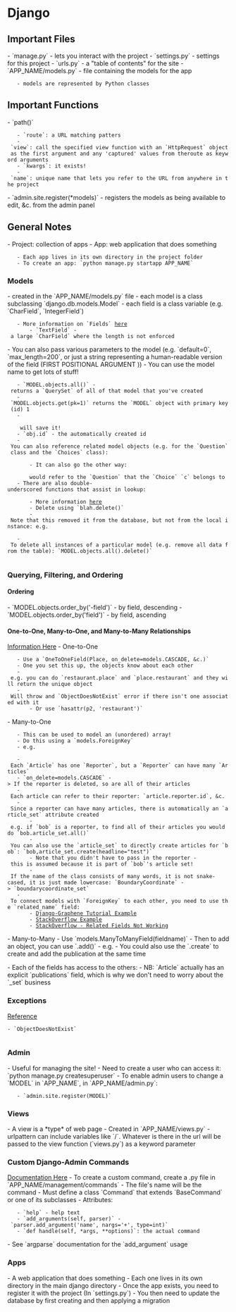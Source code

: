 = Django =

== Important Files ==
- `manage.py` - lets you interact with the project
- `settings.py` - settings for this project
- `urls.py` - a "table of contents" for the site
- `APP_NAME/models.py` - file containing the models for the app
	- models are represented by Python classes


== Important Functions ==
- `path()`
	- `route`: a URL matching patters
	- `view`: call the specified view function with an `HttpRequest` object as the first argument and any 'captured' values from theroute as keyword arguments
	- `kwargs`: it exists!
	- `name`: unique name that lets you refer to the URL from anywhere in the project
- `admin.site.register(*models)` - registers the models as being available to edit, &c. from the admin panel

== General Notes ==
- Project: collection of apps
- App: web application that does something
	- Each app lives in its own directory in the project folder
	- To create an app: `python manage.py startapp APP_NAME`

=== Models ===
- created in the `APP_NAME/models.py` file
- each model is a class subclassing `django.db.models.Model`
- each field is a class variable (e.g. `CharField`, `IntegerField`)
	- More information on `Fields` [[https://docs.djangoproject.com/en/3.1/ref/models/fields/#model-field-types|here]]
		- `TextField` - a large `CharField` where the length is not enforced
- You can also pass various parameters to the model (e.g. `default=0`, `max_length=200`, or just a string representing a human-readable version of the field (FIRST POSITIONAL ARGUMENT	))
- You can use the model name to get lots of stuff!
	- `MODEL.objects.all()` - returns a `QuerySet` of all of that model that you've created
	- `MODEL.objects.get(pk=1)` returns the `MODEL` object with primary key (id) 1
	- 
	 {{{python
	 obj = MODEL(params)
	 obj.save()
	 }}}
	 will save it!
	- `obj.id` - the automatically created id
	- You can also reference related model objects (e.g. for the `Question` class and the `Choices` class):
		{{{python
		q.choice_set.create(params for the Choice model)
		}}}	
		- It can also go the other way:
		{{{python
		c.question
		}}}
		would refer to the `Question` that the `Choice` `c` belongs to
	- There are also double-underscored functions that assist in lookup:
		{{{python
		c = q.choice_set.filter(choice_text__startwith('Just hacking'))
		}}}
		- More information [[https://docs.djangoproject.com/en/3.1/topics/db/queries/#field-lookups-intro|here]]
		- Delete using `blah.delete()`
		- Note that this removed it from the database, but not from the local instance: e.g.
		{{{python
		a = Question.get(pk=1)
		a.delete()
		a # will print a
		Question.objects.all() #will not show a - it's not in the DB anymore
		}}}
	- To delete all instances of a particular model (e.g. remove all data from the table): `MODEL.objects.all().delete()`
		
=== Querying, Filtering, and Ordering ===
==== Ordering ====
- `MODEL.objects.order_by('-field')` - by field, descending
- `MODEL.objects.order_by('field')` - by field, ascending

==== One-to-One, Many-to-One, and Many-to-Many Relationships ====
[[https://docs.djangoproject.com/en/3.1/topics/db/examples/one_to_one/|Information Here]]
- One-to-One
	- Use a `OneToOneField(Place, on_delete=models.CASCADE, &c.)`
	- One you set this up, the objects know about each other
	- e.g. you can do `restaurant.place` and `place.restaurant` and they will return the unique object
	- Will throw and `ObjectDoesNotExist` error if there isn't one associated with it
		- Or use `hasattr(p2, 'restaurant')`
- Many-to-One
	- This can be used to model an (unordered) array!
	- Do this using a `models.ForeignKey`
	- e.g. 
	{{{python
	class Reporter: ...
	class Article:
		...
		reporter = models.ForeignKey(Reporter, related_name="article" on_delete=models.CASCADE)
	}}}
	- Each `Article` has one `Reporter`, but a `Reporter` can have many `Articles`
	- `on_delete=models.CASCADE` -> If the reporter is deleted, so are all of their articles
	- Each article can refer to their reporter: `article.reporter.id`, &c.
	- Since a reporter can have many articles, there is automatically an `article_set` attribute created
		- e.g. if `bob` is a reporter, to find all of their articles you would do `bob.article_set.all()`
		- You can also use the `article_set` to directly create articles for `bob`: `bob,article_set.create(headline="test")`
		- Note that you didn't have to pass in the reporter - this is assumed because it is part of `bob`'s article set!
		- If the name of the class consists of many words, it is not snake-cased, it is just made lowercase: `BoundaryCoordinate` -> `boundarycoordinate_set`
	- To connect models with `ForeignKey` to each other, you need to use the `related_name` field:
		- [[https://docs.graphene-python.org/projects/django/en/latest/tutorial-plain/|Django-Graphene Tutorial Example]]
		- [[https://stackoverflow.com/questions/2642613/what-is-related-name-used-for-in-django|StackOverflow Example]]
		- [[https://stackoverflow.com/questions/62303396/cant-get-the-value-of-onetoone-relationship-queries-in-graphene-django|StackOverflow - Related Fields Not Working]]
- Many-to-Many
- Use `models.ManyToManyField(fieldname)`
- Then to add an object, you can use `.add()`
- e.g.
{{{python
class Publication(models.Model):
	title = models.CharField(max_length=300)
	
class Article(models.Model):
	title = models.CharField(max_length=300)
	publications = models.ManyToManyField(Publication)
	
# then...

p1 = Publication(title="A Publication")
p1.save()
a1 = Article(title="An Article")
a1.save()
a1.publications.add(a1)
}}}
- You could also use the `.create` to create and add the publication at the same time
{{{python
new_publication = a2.publications(title="A Linked Publication")
}}}

- Each of the fields has access to the others:
{{{python
a1.publications.all()
p1.article_set.all()
}}}
- NB: `Article` actually has an explicit `publications` field, which is why we don't need to worry about the `_set` business

=== Exceptions ===
[[https://docs.djangoproject.com/en/3.1/ref/exceptions/|Reference]]
 - `ObjectDoesNotExist`
 	{{{python
	from django.core.exceptions import ObjectDoesNotExist
	try:
		p2.restaurant
	except ObjectDoesNotExist:
		print('No restaurant found!')
 	}}}

=== Admin ===
- Useful for managing the site!
- Need to create a user who can access it: `python manage.py createsuperuser`
- To enable admin users to change a `MODEL` in `APP_NAME`, in `APP_NAME/admin.py`:
	- `admin.site.register(MODEL)`

=== Views ===
- A view is a *type* of web page
- Created in `APP_NAME/views.py`
- urlpattern can include variables like `<int:question_id>/`. Whatever is there in the url will be passed to the view function (`views.py`) as a keyword parameter

=== Custom Django-Admin Commands ===
[[https://docs.djangoproject.com/en/3.1/howto/custom-management-commands/|Documentation Here]]
- To create a custom command, create a .py file in `APP_NAME/management/commands`
- The file's name will be the command 
- Must define a class `Command` that extends `BaseCommand` or one of its subclasses
- Attributes:
	- `help` - help text
	- `add_arguments(self, parser)` - `parser.add_argument('name', nargs='+', type=int)`
	- `def handle(self, *args, **options)`: the actual command
- See `argparse` documentation for the `add_argument` usage

=== Apps ===
- A web application that does something
- Each one lives in its own directory in the main django directory
- Once the app exists, you need to register it with the project
(In `settings.py`)
{{{python
	INSTALLED_APPS = [
	app_name.apps.AppNameConfig,
	...
	]
}}}
- You then need to update the database by first creating and then applying a migration
{{{base
python manage.py makemigrations APP_NAME --> create the migration scheme
python manage.py migrate --> actually do it
}}}
